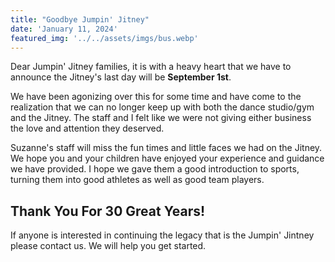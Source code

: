 ```yaml
---
title: "Goodbye Jumpin' Jitney"
date: 'January 11, 2024'
featured_img: '../../assets/imgs/bus.webp'
---
```


Dear Jumpin' Jitney families, it is with a heavy heart that we have to announce the
Jitney's last day will be **September 1st**.

We have been agonizing over this for some time and have come to the realization that we can no longer keep up with both the dance studio/gym and the Jitney. The staff and I felt like we were not giving either business the love and attention they deserved.

Suzanne's staff will miss the fun times and little faces we had on the Jitney. We hope you and your children have enjoyed your experience and guidance we have provided. I hope we gave them a good introduction to sports, turning them into good athletes as well as good team players.

## Thank You For 30 Great Years!

If anyone is interested in continuing the legacy that is the Jumpin' Jintney please contact us.
We will help you get started.
